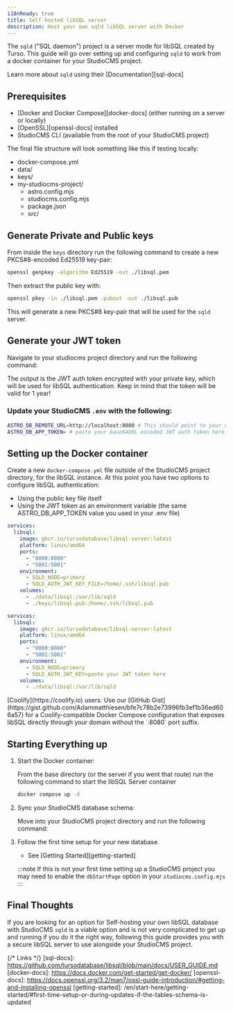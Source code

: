 ```yaml
---
i18nReady: true
title: Self-hosted libSQL server
description: Host your own sqld libSQL server with Docker
---
```



The `sqld` ("SQL daemon") project is a server mode for libSQL created by Turso.  This guide will go over setting up and configuring `sqld` to work from a docker container for your StudioCMS project.

<ReadMore>Learn more about `sqld` using their [Documentation][sql-docs]</ReadMore>

## Prerequisites

- [Docker and Docker Compose][docker-docs] (either running on a server or locally)
- [OpenSSL][openssl-docs] installed
- StudioCMS CLI (available from the root of your StudioCMS project)

The final file structure will look something like this if testing locally:

<FileTree>

- docker-compose.yml
- data/
- keys/
- my-studiocms-project/
  - astro.config.mjs
  - studiocms.config.mjs
  - package.json
  - src/

</FileTree>

## Generate Private and Public keys

From inside the `keys` directory run the following command to create a new PKCS#8-encoded Ed25519 key-pair: 
```bash  
openssl genpkey -algorithm Ed25519 -out ./libsql.pem  
```  
  
Then extract the public key with:  

```bash
openssl pkey -in ./libsql.pem -pubout -out ./libsql.pub
```

This will generate a new PKCS#8 key-pair that will be used for the `sqld` server.

## Generate your JWT token

Navigate to your studiocms project directory and run the following command:

<PackageManagers pkg='studiocms' type='run' args='crypto gen-jwt "../keys/libsql.pem" -c "iss=admin" -e 31556926' />

The output is the JWT auth token encrypted with your private key, which will be used for libSQL authentication. Keep in mind that the token will be valid for 1 year!

### Update your StudioCMS `.env` with the following:

```sh
ASTRO_DB_REMOTE_URL=http://localhost:8080 # This should point to your docker server/local system
ASTRO_DB_APP_TOKEN= # paste your base64URL encoded JWT auth token here
```

## Setting up the Docker container

Create a new `docker-compose.yml` file outside of the StudioCMS project directory, for the libSQL instance. At this point you have two options to configure libSQL authentication:

- Using the public key file itself
- Using the JWT token as an environment variable (the same ASTRO_DB_APP_TOKEN value you used in your .env file)

<Tabs>

<TabItem label="Public Key File">

```yml
services:
  libsql:
    image: ghcr.io/tursodatabase/libsql-server:latest
    platform: linux/amd64
    ports:
      - "8080:8080"
      - "5001:5001"
    environment:
      - SQLD_NODE=primary
      - SQLD_AUTH_JWT_KEY_FILE=/home/.ssh/libsql.pub
    volumes:
      - ./data/libsql:/var/lib/sqld
      - ./keys/libsql.pub:/home/.ssh/libsql.pub
```

</TabItem>

<TabItem label="JWT Token">

```yml
services:
  libsql:
    image: ghcr.io/tursodatabase/libsql-server:latest
    platform: linux/amd64
    ports:
      - "8080:8080"
      - "5001:5001"
    environment:
      - SQLD_NODE=primary
      - SQLD_AUTH_JWT_KEY=paste your JWT token here
    volumes:
      - ./data/libsql:/var/lib/sqld
```

</TabItem>

</Tabs>

<Aside type="note" title="Deploying to Coolify?">
[Coolify](https://coolify.io) users: Use our [GitHub Gist](https://gist.github.com/Adammatthiesen/bfe7c78b2e73996fb3ef1b36ed606a57) for a Coolify-compatible Docker Compose configuration that exposes libSQL directly through your domain without the `:8080` port suffix.
</Aside>

## Starting Everything up

<Steps>

1. Start the Docker container:

   From the base directory (or the server if you went that route) run the following command to start the libSQL Server container

   ```sh
   docker compose up -d
   ```

2. Sync your StudioCMS database schema:

   Move into your StudioCMS project directory and run the following command:

   <PackageManagers type="exec" args="astro db push --remote" />

3. Follow the first time setup for your new database.

   - See [Getting Started][getting-started]
   
   :::note
   If this is not your first time setting up a StudioCMS project you may need to enable the `dbStartPage` option in your `studiocms.config.mjs`
   :::

</Steps>

## Final Thoughts

If you are looking for an option for Self-hosting your own libSQL database with StudioCMS `sqld` is a viable option and is not very complicated to get up and running if you do it the right way, following this guide provides you with a secure libSQL server to use alongside your StudioCMS project.

{/* Links */}
[sql-docs]: https://github.com/tursodatabase/libsql/blob/main/docs/USER_GUIDE.md
[docker-docs]: https://docs.docker.com/get-started/get-docker/
[openssl-docs]: https://docs.openssl.org/3.2/man7/ossl-guide-introduction/#getting-and-installing-openssl
[getting-started]: /en/start-here/getting-started/#first-time-setup-or-during-updates-if-the-tables-schema-is-updated